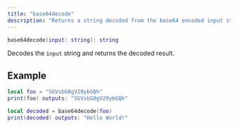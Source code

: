 ```yaml
---
title: "base64decode"
description: "Returns a string decoded from the base64 encoded input string."
---
```


```lua
base64decode(input: string): string
```
Decodes the `input` string and returns the decoded result.



## Example

```lua
local foo = "SGVsbG8gV29ybGQh"
print(foo) outputs: "SGVsbG8gV29ybGQh"

local decoded = base64decode(foo)
print(decoded) outputs: "Hello World!"
```

